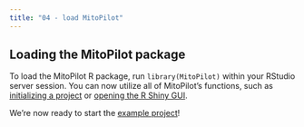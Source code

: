 ```yaml
---
title: "04 - load MitoPilot"
---
```


## Loading the MitoPilot package

To load the MitoPilot R package, run `library(MitoPilot)` within your RStudio server session. You can now utilize all of MitoPilot's functions, such as [initializing a project](https://smithsonian.github.io/MitoPilot/#initializing-a-project) or [opening the R Shiny GUI](https://smithsonian.github.io/MitoPilot/#running-the-pipeline). 

We're now ready to start the [example project](https://dmacguigan.github.io/MitoPilot_workshop_2025/qmd/example_project/01_init.html)!
